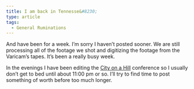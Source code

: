 ```yaml
---
title: I am back in Tennesse&#8230;
type: article
tags:
  - General Ruminations
---
```


And have been for a week. I’m sorry I haven’t posted sooner. We are still processing all of the footage we shot and digitizing the footage from the Varicam’s tapes. It’s been a really busy week.

In the evenings I have been editing the [City on a Hill](http://www.tjdraper.com/film.html) conference so I usually don’t get to bed until about 11:00 pm or so. I’ll try to find time to post something of worth before too much longer.
